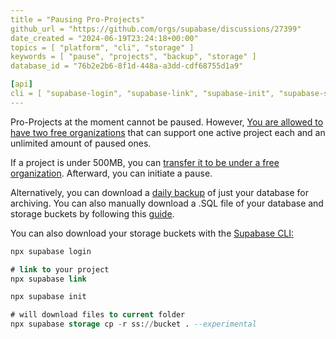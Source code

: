 ```yaml
---
title = "Pausing Pro-Projects"
github_url = "https://github.com/orgs/supabase/discussions/27399"
date_created = "2024-06-19T23:24:18+00:00"
topics = [ "platform", "cli", "storage" ]
keywords = [ "pause", "projects", "backup", "storage" ]
database_id = "76b2e2b6-8f1d-448a-a3dd-cdf68755d1a9"

[api]
cli = [ "supabase-login", "supabase-link", "supabase-init", "supabase-storage-cp" ]
---
```


Pro-Projects at the moment cannot be paused. However, [You are allowed to have two free organizations](https://supabase.com/docs/guides/platform/billing-on-supabase#free-plan) that can support one active project each and an unlimited amount of paused ones.

If a project is under 500MB, you can [transfer it to be under a free organization](https://supabase.com/docs/guides/platform/project-transfer). Afterward, you can initiate a pause.

Alternatively, you can download a [daily backup](https://supabase.com/dashboard/project/_/database/backups/scheduled) of just your database for archiving. You can also manually download a .SQL file of your database and storage buckets by following this [guide](https://supabase.com/docs/guides/platform/migrating-and-upgrading-projects#migrate-your-project).

You can also download your storage buckets with the [Supabase CLI:](https://supabase.com/docs/guides/cli/getting-started?queryGroups=platform&platform=npx)

```sql
npx supabase login

# link to your project
npx supabase link

npx supabase init

# will download files to current folder
npx supabase storage cp -r ss://bucket . --experimental
```
